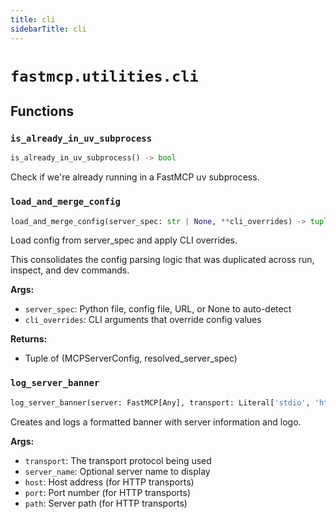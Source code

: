 ```yaml
---
title: cli
sidebarTitle: cli
---
```


# `fastmcp.utilities.cli`

## Functions

### `is_already_in_uv_subprocess` <sup><a href="https://github.com/jlowin/fastmcp/blob/main/src/fastmcp/utilities/cli.py#L27" target="_blank"><Icon icon="github" style="width: 14px; height: 14px;" /></a></sup>

```python
is_already_in_uv_subprocess() -> bool
```


Check if we're already running in a FastMCP uv subprocess.


### `load_and_merge_config` <sup><a href="https://github.com/jlowin/fastmcp/blob/main/src/fastmcp/utilities/cli.py#L32" target="_blank"><Icon icon="github" style="width: 14px; height: 14px;" /></a></sup>

```python
load_and_merge_config(server_spec: str | None, **cli_overrides) -> tuple[MCPServerConfig, str]
```


Load config from server_spec and apply CLI overrides.

This consolidates the config parsing logic that was duplicated across
run, inspect, and dev commands.

**Args:**
- `server_spec`: Python file, config file, URL, or None to auto-detect
- `cli_overrides`: CLI arguments that override config values

**Returns:**
- Tuple of (MCPServerConfig, resolved_server_spec)


### `log_server_banner` <sup><a href="https://github.com/jlowin/fastmcp/blob/main/src/fastmcp/utilities/cli.py#L170" target="_blank"><Icon icon="github" style="width: 14px; height: 14px;" /></a></sup>

```python
log_server_banner(server: FastMCP[Any], transport: Literal['stdio', 'http', 'sse', 'streamable-http']) -> None
```


Creates and logs a formatted banner with server information and logo.

**Args:**
- `transport`: The transport protocol being used
- `server_name`: Optional server name to display
- `host`: Host address (for HTTP transports)
- `port`: Port number (for HTTP transports)
- `path`: Server path (for HTTP transports)

